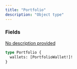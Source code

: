 ```yaml
---
title: "Portfolio"
description: "Object type"
---
```


### Fields

<a href="/api-reference/types/portfoliowallet">
  <ResponseField name="wallets" type="[PortfolioWallet!]!" required>
    No description provided
  </ResponseField>
</a>


```graphql Portfolio
type Portfolio {
  wallets: [PortfolioWallet!]!
}
```
